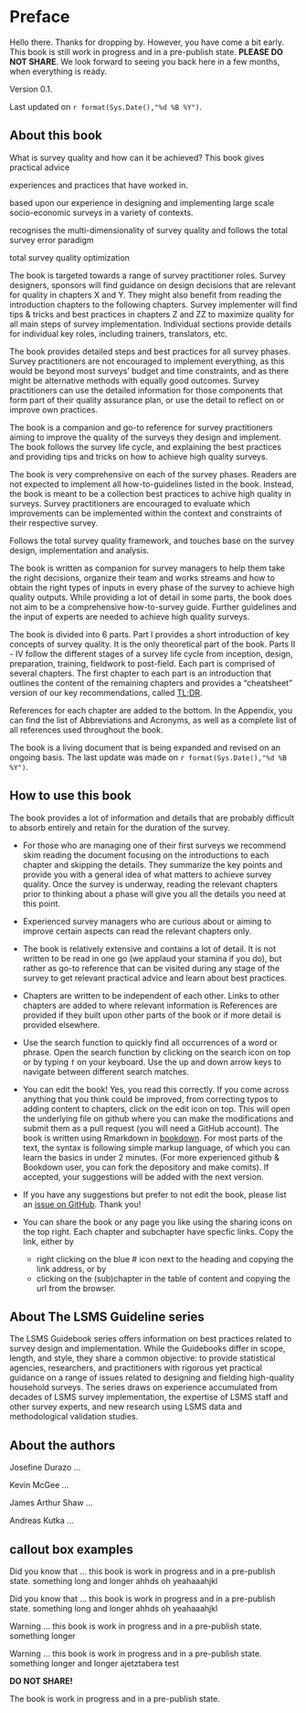 # Preface {-}
:::: { .careful  data-latex=""}
Hello there. Thanks for dropping by.  However, you have come a bit early. This book is still work in progress and in a pre-publish state. **PLEASE DO NOT SHARE**. We look forward to seeing you back here in a few months, when everything is ready.  
::::

Version 0.1.

Last updated on `r format(Sys.Date(),"%d %B %Y")`.


## About this book{-}

What is survey quality and how can it be achieved? This book gives practical advice 

experiences and practices that have worked in. 

based upon our experience in designing and implementing large scale socio-economic surveys in a variety of contexts. 


recognises the multi-dimensionality of survey quality and follows the total survey error paradigm

total survey quality optimization

The book is targeted towards a range of survey practitioner roles. Survey designers, sponsors will find guidance on design decisions that are relevant for quality in chapters X and Y. They might also benefit from reading the introduction chapters to the following chapters. Survey implementer will find tips & tricks and best practices in chapters Z and ZZ to maximize quality for all main steps of survey implementation. Individual sections provide details for individual key roles, including trainers, translators, etc. 

The book provides detailed steps and best practices for all survey phases. Survey practitioners are not encouraged to implement everything, as this would be beyond most surveys' budget and time constraints, and as there might be alternative methods with equally good outcomes. Survey practitioners can use the detailed information for those components that form part of their quality assurance plan, or use the detail to reflect on or improve own practices. 

The book is a companion and go-to reference for survey practitioners aiming to improve the quality of the surveys they design and implement. The book follows the survey life cycle, and explaining the best practices and providing tips and tricks on how to achieve high quality surveys. 

The book is very comprehensive on each of the survey phases. Readers are not expected to implement all how-to-guidelines listed in the book. Instead, the book is meant to be a collection best practices to achive high quality in surveys. Survey practitioners are encouraged to evaluate which improvements can be implemented within the context and constraints of their respective survey.


Follows the total survey quality framework, and touches base on the survey design, implementation and analysis. 

The book is written as companion for survey managers to help them take the right decisions, organize their team and works streams and how to obtain the right types of inputs in every phase of the survey to achieve high quality outputs. While providing a lot of detail in some parts, the book does not aim to be a comprehensive how-to-survey guide. Further guidelines and the input of experts are needed to achieve high quality surveys. 


The book is divided into 6 parts. Part I provides a short introduction of key concepts of survey quality. It is the only theoretical part of the book. Parts II - IV follow the different stages of a survey life cycle from inception, design, preparation, training, fieldwork to post-field. Each part is comprised of several chapters. The first chapter to each part is an introduction that outlines the content of the remaining chapters and provides a "cheatsheet" version of our key recommendations, called [TL;DR](https://www.merriam-webster.com/dictionary/TL%3BDR).

References for each chapter are added to the bottom. In the Appendix, you can find the list of Abbreviations and Acronyms, as well as a complete list of all references used throughout the book.

The book is a living document that is being expanded and revised on an ongoing basis. The last update was made on `r format(Sys.Date(),"%d %B %Y")`. 

## How to use this book{-}

The book provides a lot of information and details that are probably difficult to absorb entirely and retain for the duration of the survey. 

* For those who are managing one of their first surveys we recommend skim reading the document focusing on the introductions to each chapter and skipping the details. They summarize the key points and provide you with a general idea of what matters to achieve survey quality. Once the survey is underway, reading the relevant chapters prior to thinking about a phase will give you all the details you need at this point.  

* Experienced survey managers who are curious about or aiming to improve certain aspects can read the relevant chapters only. 

* The book is relatively extensive and contains a lot of detail. It is not written to be read in one go (we applaud your stamina if you do), but rather as go-to reference that can be visited during any stage of the survey to get relevant practical advice and learn about best practices.

* Chapters are written to be independent of each other. Links to other chapters are added to where relevant information is  References are provided if they built upon other parts of the book or if more detail is provided elsewhere.


* Use the search function to quickly find all occurrences of a word or phrase. Open the search function by clicking on the search icon on top or by typing `f` on your keyboard. Use the up and down arrow keys to navigate between different search matches.

<!-- * You can download a printable pdf document of the current version of the book. For previous versions, check on GitHub. -->

* You can edit the book! Yes, you read this correctly. If you come across anything that you think could be improved, from correcting typos to adding content to chapters, click on the edit icon on top. This will open the underlying file on github where you can make the modifications and submit them as a pull request (you will need a GitHub account). The book is written using Rmarkdown in [bookdown](https://bookdown.org/yihui/rmarkdown-cookbook). For most parts of the text, the syntax is following simple markup language, of which you can learn the basics in under 2 minutes. (For more experienced github & Bookdown user, you can fork the depository and make comits). If accepted, your suggestions will be added with the next version. 

* If you have any suggestions but prefer to not edit the book, please list an [issue on GitHub](https://github.com/andreaskutka/happy-surveys/issues/new). Thank you!

- You can share the book or any page you like using the sharing icons on the top right. Each chapter and subchapter have specfic links. Copy the link, either by 
    - right clicking on the blue # icon next to the heading and copying the link address, or by
    - clicking on the (sub)chapter in the table of content and copying the url from the browser. 




## About The LSMS Guideline series{-}

The LSMS Guidebook series offers information on best practices related to survey design and implementation. While the Guidebooks differ in scope, length, and style, they share a common objective: to provide statistical agencies, researchers, and practitioners with rigorous yet practical guidance on a range of issues related to designing and fielding high-quality household surveys. The series draws on experience accumulated from decades of LSMS survey implementation, the expertise of LSMS staff and other survey experts, and new research using LSMS data and methodological validation studies.

## About the authors{-}

Josefine Durazo ...

Kevin McGee ...

James Arthur Shaw ...

Andreas Kutka ...

## callout box examples

:::: { .fyi  data-latex=""}
Did you know that ... this book is work in progress and in a pre-publish state. 
something long
and longer ahhds oh yeahaaahjkl
::::

:::: { .lightbulb  data-latex=""}
Did you know that ... this book is work in progress and in a pre-publish state. 
something long
and longer ahhds oh yeahaaahjkl
::::

:::: { .warning  data-latex=""}
Warning ... this book is work in progress and in a pre-publish state. 
something longer
::::

:::: { .careful  data-latex=""}
Warning ... this book is work in progress and in a pre-publish state. 
something longer and longer ajetztabera test
::::

:::: {.errorbox data-latex=""}
**DO NOT SHARE!**

The book is work in progress and in a pre-publish state. 
::::

